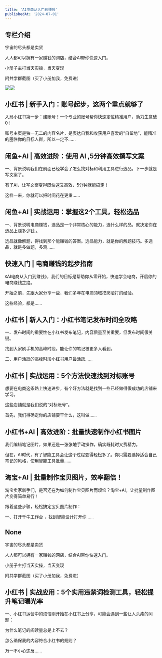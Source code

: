 ```yaml
---
title: 'AI电商从入门到赚钱'
publishedAt: '2024-07-01'
---
```


## 专栏介绍

宇宙的尽头都是卖货

人人都可以拥有一家赚钱的网店，结合AI带你快速入门。

小册子主打当天实操，当天变现

附共学群截图（买了小册加我，免费进）

![](https://static.xiaobot.net/file/2024-05-22/224022/04f03add3d3d4357869315fb06681ce3.png)![](https://static.xiaobot.net/file/2024-05-22/224022/a87c05712fb28b48d579831eb91123df.png)

## 小红书 | 新手入门：账号起步，这两个重点就够了
入局小红书第一步：建账号！一个专业的账号帮你快速定位精准用户，助力生意破0！

账号主页是独一无二的内容名片，是表达自我和收获用户喜爱的“自留地”，能精准的圈住你的目标人群，所以一定不......

## 闲鱼+AI | 高效进阶：使用 AI ,5分钟高效撰写文案
一、背景说明我们在前面已经学会了怎么找对标和利用工具进行选品，下一步就是写文案了。

有了AI，让写文案变得既快速又高效，5分钟就能搞定！

这样一来，你就可以把时间花在更重......

## 闲鱼+AI | 实战运用：掌握这2个工具，轻松选品
一、背景说明电商赚钱，选品是一个非常核心的能力，选什么样的品，就决定你在选品上赚多少钱.。

选品就像解题，得找到那个能赚钱的答案。选品能力，就是你的解题技巧。多选品，就是多做题，多测......

## 快速入门 | 电商赚钱的起步指南
《AI电商从入门到赚钱》，我们的目标是帮助你从零开始，快速学会电商，开启你的电商赚钱之路。

开始之前，先跟大家分享一些，我们多年在电商领域摸爬滚打的经验。

这些经验，都是......

## 小红书 | 新人入门：小红书笔记发布时间全攻略
一、发布时间的重要性在小红书发布笔记，内容质量至关重要，但发布时间很关键。

 找到大家刷手机的高峰时段，能让你的笔记被更多人看到。

二、用户活跃的高峰时段小红书用户最活跃......

## 小红书 | 实战运用：5个方法快速找到对标账号
想要在电商这条路上快速进步，有个好方法就是找到一些已经做得很成功的店铺来学习。

这些店铺就是我们说的“对标账号”。

首先，我们得确定你的店铺要干什么，这叫做......

## 小红书+AI | 高效进阶：批量快速制作小红书图片
我们编辑笔记图片，如果还是一张张地手动操作，确实既耗时又费精力。

但在，AI时代，有了智能工具会让这个过程变得轻松多了。你只需要选择适合自己笔记的风格，使用智能工具批量......

## 淘宝+AI | 批量制作宝贝图片，效率翻倍！
淘宝卖家新手们，是否还在为如何制作宝贝图片而烦恼？淘宝+AI，让批量制作图片变得简单易行！

跟着这些步骤，轻松搞定宝贝图片制作：

一、打开千牛工作台 ，找到智能设计打开你......

## None
宇宙的尽头都是卖货

人人都可以拥有一家赚钱的网店，结合AI带你快速入门。

小册子主打当天实操，当天变现

附共学群截图（买了小册加我，免费进）



## 小红书 | 实战应用：5个实用违禁词检测工具，轻松提升笔记曝光率
一、小红书运营中的烦恼刚开始在小红书上分享，可能会遇到一些让人头疼的问题：

为什么笔记的阅读量总是上不去？

怎么确保我的内容符合小红书的规则？

万一不小心违反......

